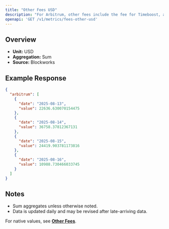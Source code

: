 ```yaml
---
title: "Other Fees USD"
description: "For Arbitrum, other fees include the fee for Timeboost, an priroty auction for access to transactions with no delay compared to 200ms delay for the chain's sequencer"
openapi: 'GET /v1/metrics/fees-other-usd'
---
```


## Overview

- **Unit:** USD
- **Aggregation:** Sum
- **Source:** Blockworks

## Example Response

```json
{
  "arbitrum": [
    {
      "date": "2025-08-13",
      "value": 22636.630070154475
    },
    {
      "date": "2025-08-14",
      "value": 36758.37812367131
    },
    {
      "date": "2025-08-15",
      "value": 24419.903781173816
    },
    {
      "date": "2025-08-16",
      "value": 10988.730466033745
    }
  ]
}
```

## Notes
- Sum aggregates unless otherwise noted.
- Data is updated daily and may be revised after late-arriving data.


<Note>For native values, see **[Other Fees](./fees-other)**.</Note>